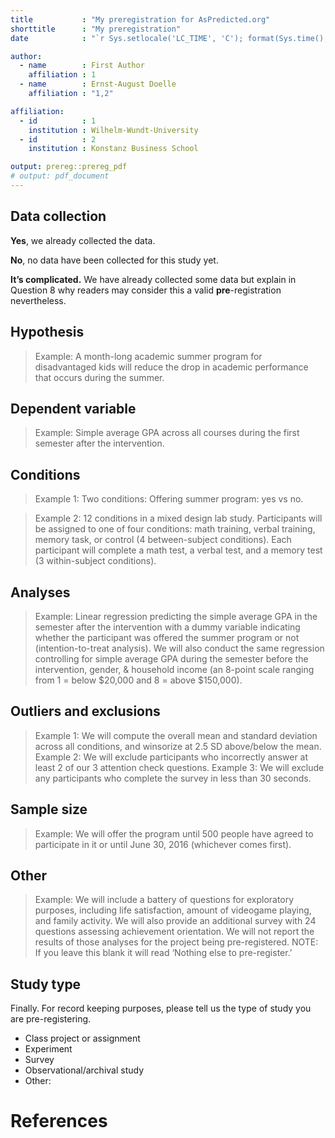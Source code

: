 ```yaml
---
title           : "My preregistration for AsPredicted.org"
shorttitle      : "My preregistration"
date            : "`r Sys.setlocale('LC_TIME', 'C'); format(Sys.time(), '%d\\\\. %B %Y')`"

author: 
  - name        : First Author
    affiliation : 1
  - name        : Ernst-August Doelle
    affiliation : "1,2"

affiliation:
  - id          : 1
    institution : Wilhelm-Wundt-University
  - id          : 2
    institution : Konstanz Business School

output: prereg::prereg_pdf
# output: pdf_document
---
```


<!-- To keep pre-registrations to a reasonable length for readers, we recommend answers fit within a single page .pdf document, roughly 3200 characters. Read more about this here: https://aspredicted.org/messages/why_limits.php -->

## Data collection

<!-- Have any data been collected for this study already? (Note: "Yes" is not an accepted answer.) -->

**Yes**, we already collected the data.

**No**, no data have been collected for this study yet.

**It's complicated.** We have already collected some data but explain in Question 8 why readers may consider this a valid **pre**-registration nevertheless.

## Hypothesis

<!-- What's the main question being asked or hypothesis being tested in this study? -->

> Example: A month-long academic summer program for disadvantaged kids will reduce the drop in academic performance that occurs during the summer.

## Dependent variable

<!-- Describe the key dependent variable(s) specifying how they will be measured. -->

> Example: Simple average GPA across all courses during the first semester after the intervention.

## Conditions

<!-- How many and which conditions will participants be assigned to? -->

> Example 1: Two conditions: Offering summer program: yes vs no.

> Example 2: 12 conditions in a mixed design lab study. Participants will be assigned to one of four conditions: math training, verbal training, memory task, or control (4 between-subject conditions). Each participant will complete a math test, a verbal test, and a memory test (3 within-subject conditions).

## Analyses

<!-- Specify exactly which analyses you will conduct to examine the main question/hypothesis. -->

> Example: Linear regression predicting the simple average GPA in the semester after the intervention with a dummy variable indicating whether the participant was offered the summer program or not (intention-to-treat analysis). We will also conduct the same regression controlling for simple average GPA during the semester before the intervention, gender, & household income (an 8-point scale ranging from 1 = below \$20,000 and 8 = above \$150,000).

## Outliers and exclusions

<!-- Describe exactly how outliers will be defined and handled, and your precise rule(s) for excluding observations. -->

> Example 1: We will compute the overall mean and standard deviation across all conditions, and winsorize at 2.5 SD above/below the mean. Example 2: We will exclude participants who incorrectly answer at least 2 of our 3 attention check questions. Example 3: We will exclude any participants who complete the survey in less than 30 seconds.

## Sample size

<!-- How many observations will be collected or what will determine sample size? No need to justify decision, but be precise about _exactly_ how the number will be determined. -->

> Example: We will offer the program until 500 people have agreed to participate in it or until June 30, 2016 (whichever comes first).

## Other

<!-- Anything else you would like to pre-register? (e.g., secondary analyses, variables collected for exploratory purposes, unusual analyses planned?) -->

> Example: We will include a battery of questions for exploratory purposes, including life satisfaction, amount of videogame playing, and family activity. We will also provide an additional survey with 24 questions assessing achievement orientation. We will not report the results of those analyses for the project being pre-registered. NOTE: If you leave this blank it will read 'Nothing else to pre-register.'

## Study type

Finally. For record keeping purposes, please tell us the type of study you are pre-registering.

-   Class project or assignment
-   Experiment
-   Survey
-   Observational/archival study
-   Other:

# References

## 

```{=tex}
\vspace{-2pc}
\setlength{\parindent}{-0.5in}
\setlength{\leftskip}{-1in}
\setlength{\parskip}{8pt}
```
\noindent
